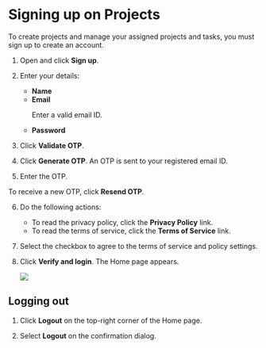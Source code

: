 
# Signing up on Projects

To create projects and manage your assigned projects and tasks, you must sign up to create an account.

1. Open <ProductName /> and click **Sign up**.

2. Enter your details:

    * <b>Name</b>
    * <b>Email</b>
        <p>
            <Admonition type="note">
            <p>Enter a valid email ID.</p>
            </Admonition>
        </p>
    * <b>Password</b>

3. Click <b>Validate OTP</b>.

4. Click <b>Generate OTP</b>. An OTP is sent to your registered email ID.

5. Enter the OTP.
<p>
    <Admonition type="tip">   
    <p>To receive a new OTP, click <b>Resend OTP</b>.</p>
    </Admonition>
</p>

6. Do the following actions:

    * To read the privacy policy, click the <b>Privacy Policy</b> link.
    * To read the terms of service, click the <b>Terms of Service</b> link.

7. Select the checkbox to agree to the terms of service and policy settings.

8. Click <b>Verify and login</b>. The Home page appears.

    ![](media/homepage.png)

## Logging out

1. Click **Logout** on the top-right corner of the Home page.

2. Select **Logout** on the confirmation dialog.
